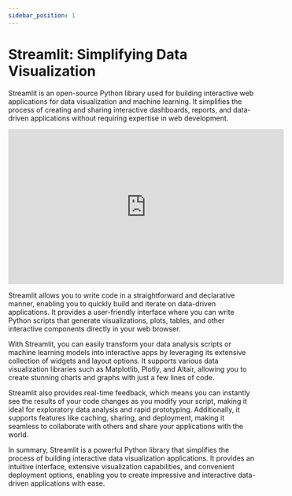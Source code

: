 ```yaml
---
sidebar_position: 1
---
```


# Streamlit: Simplifying Data Visualization

Streamlit is an open-source Python library used for building interactive web applications for data visualization and machine learning. It simplifies the process of creating and sharing interactive dashboards, reports, and data-driven applications without requiring expertise in web development.

<iframe width="560" height="315" src="https://www.youtube.com/embed/sogNluduBQQ" title="YouTube video player" frameborder="0" allow="accelerometer; autoplay; clipboard-write; encrypted-media; gyroscope; picture-in-picture; web-share" allowfullscreen></iframe>

Streamlit allows you to write code in a straightforward and declarative manner, enabling you to quickly build and iterate on data-driven applications. It provides a user-friendly interface where you can write Python scripts that generate visualizations, plots, tables, and other interactive components directly in your web browser.

With Streamlit, you can easily transform your data analysis scripts or machine learning models into interactive apps by leveraging its extensive collection of widgets and layout options. It supports various data visualization libraries such as Matplotlib, Plotly, and Altair, allowing you to create stunning charts and graphs with just a few lines of code.

Streamlit also provides real-time feedback, which means you can instantly see the results of your code changes as you modify your script, making it ideal for exploratory data analysis and rapid prototyping. Additionally, it supports features like caching, sharing, and deployment, making it seamless to collaborate with others and share your applications with the world.

In summary, Streamlit is a powerful Python library that simplifies the process of building interactive data visualization applications. It provides an intuitive interface, extensive visualization capabilities, and convenient deployment options, enabling you to create impressive and interactive data-driven applications with ease.


